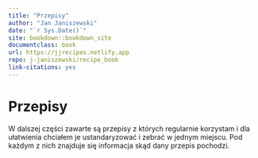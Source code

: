 ```yaml
--- 
title: "Przepisy"
author: "Jan Janiszewski"
date: "`r Sys.Date()`"
site: bookdown::bookdown_site
documentclass: book
url: https://jjrecipes.netlify.app
repo: j-janiszewski/recipe_book
link-citations: yes
---
```


# Przepisy

W dalszej części zawarte są przepisy z których regularnie korzystam i dla ułatwienia chciałem je ustandaryzować i zebrać w jednym miejscu. Pod każdym z nich znajduje się informacja skąd dany przepis pochodzi.

